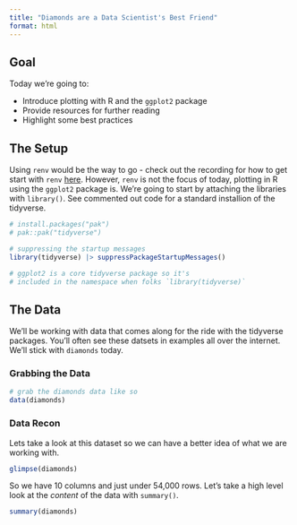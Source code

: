 ```yaml
---
title: "Diamonds are a Data Scientist's Best Friend"
format: html
---
```


## Goal

Today we're going to:

- Introduce plotting with R and the `ggplot2` package
- Provide resources for further reading
- Highlight some best practices


## The Setup

Using `renv` would be the way to go - check out the recording for how to get start 
with `renv` [here](www.findtheurlandputhere.com).  However, `renv` is not the
focus of today, plotting in R using the `ggplot2` package is.  We're going
to start by attaching the libraries with `library()`. See commented out
code for a standard installion of the tidyverse.

```r

# install.packages("pak")
# pak::pak("tidyverse")

```

```r
# suppressing the startup messages 
library(tidyverse) |> suppressPackageStartupMessages()

# ggplot2 is a core tidyverse package so it's 
# included in the namespace when folks `library(tidyverse)`

```


## The Data

We'll be working with data that comes along for the ride with the tidyverse
packages.  You'll often see these datsets in examples all over the 
internet. We'll stick with `diamonds` today.


### Grabbing the Data
```r
# grab the diamonds data like so
data(diamonds)
```

### Data Recon

Lets take a look at this dataset so we can have a better idea
of what we are working with.


```r
glimpse(diamonds)
```

So we have 10 columns and just under 54,000 rows.
Let's take a high level look at the _content_ of the data
with `summary()`.

```r
summary(diamonds)
```


